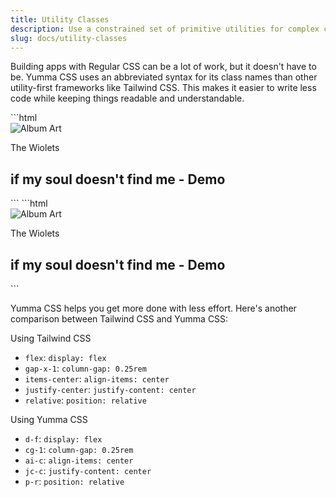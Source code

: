 ```yaml
---
title: Utility Classes
description: Use a constrained set of primitive utilities for complex components.
slug: docs/utility-classes
---
```



Building apps with Regular CSS can be a lot of work, but it doesn't have to be. Yumma CSS uses an abbreviated syntax for its class names than other utility-first frameworks like Tailwind CSS. 
This makes it easier to write less code while keeping things readable and understandable.

<Tabs>
    <TabItem label="Tailwind CSS">
        ```html
        <div class="bg-white max-w-sm mx-auto p-4 rounded-xl shadow-md space-y-4">
            <div class="flex items-center space-x-4">
                <img class="bg-gray-100 rounded-lg size-20" src="https://unsplash.com/photos/Juh_wPp2Zsg" alt="Album Art" />
                <div class="space-y-1">
                    <p class="text-blue-500 text-sm">The Wiolets</p>
                    <h2 class="text-gray-800 text-sm">if my soul doesn't find me - Demo</h2>
                </div>
            </div>
        </div>
        ```
    </TabItem>
    <TabItem label="Yumma CSS">
        ```html
        <div class="bg-white max-w-96 mx-auto p-4 rad-2 bs-md s-y-4">
            <div class="d-f ai-c s-x-4">
                <img class="bg-l-gray-1 rad-2 dim-20" src="https://unsplash.com/photos/Juh_wPp2Zsg" alt="Album Art" />
                <div class="s-y-1">
                    <p class="tc-blue fs-sm">The Wiolets</p>
                    <h2 class="t-d-gray-4 fs-sm">if my soul doesn't find me - Demo</h2>
                </div>
            </div>
        </div>
        ```
    </TabItem>
</Tabs>

Yumma CSS helps you get more done with less effort. Here's another comparison between Tailwind CSS and Yumma CSS:

Using Tailwind CSS

- `flex`: `display: flex`
- `gap-x-1`: `column-gap: 0.25rem`
- `items-center`: `align-items: center`
- `justify-center`: `justify-content: center`
- `relative`: `position: relative`

Using Yumma CSS

- `d-f`: `display: flex`
- `cg-1`: `column-gap: 0.25rem`
- `ai-c`: `align-items: center`
- `jc-c`: `justify-content: center`
- `p-r`: `position: relative`

